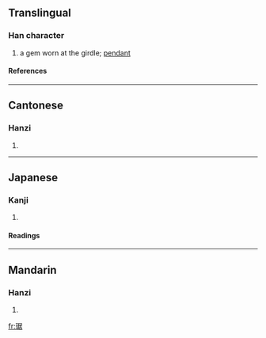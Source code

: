 ==Translingual==
===Han character===
{{Han char|rn=96|rad=玉|as=08|sn=12|four=1716<sub>4</sub>|canj=一土尸十口 (MGSJR)}}
# a gem worn at the girdle; [[pendant]]
====References====
{{Han ref|kx=0734.090|dkj=21047|dj=1146.150|hdz=21124.070|uh=741A|ud=29722|bh=DAA1|bd=55969}}

----

==Cantonese==
===Hanzi===
{{yue-hanzi|jyut=|y=geui1}}
# {{defn|Cantonese}}

----
==Japanese==
===Kanji===
{{ja-kanji|grade=|rs=玉08}}
# {{defn|Japanese}} 
====Readings====
{{ja-readings|on=[[きょ]] (kyo), [[こ]] (ko)|kun=|nanori=}}

----
==Mandarin==
===Hanzi===
{{cmn-hanzi|pin=[[jū]] (ju1)|wg=chü<sup>1</sup>}}
# {{defn|Mandarin}}

[[fr:琚]]